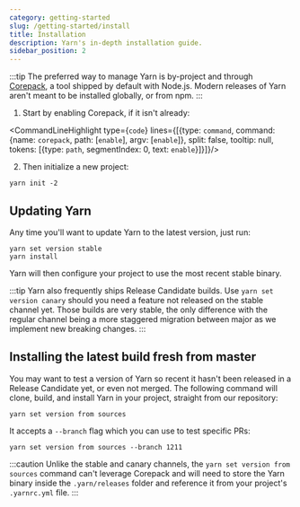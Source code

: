```yaml
---
category: getting-started
slug: /getting-started/install
title: Installation
description: Yarn's in-depth installation guide.
sidebar_position: 2
---
```



:::tip
The preferred way to manage Yarn is by-project and through [Corepack](https://nodejs.org/dist/latest/docs/api/corepack.html), a tool shipped by default with Node.js. Modern releases of Yarn aren't meant to be installed globally, or from npm.
:::

1. Start by enabling Corepack, if it isn't already:

<CommandLineHighlight type={`code`} lines={[{type: `command`, command: {name: `corepack`, path: [`enable`], argv: [`enable`]}, split: false, tooltip: null, tokens: [{type: `path`, segmentIndex: 0, text: `enable`}]}]}/>

2. Then initialize a new project:

```
yarn init -2
```

## Updating Yarn

Any time you'll want to update Yarn to the latest version, just run:

```
yarn set version stable
yarn install
```

Yarn will then configure your project to use the most recent stable binary.

:::tip
Yarn also frequently ships Release Candidate builds. Use `yarn set version canary` should you need a feature not released on the stable channel yet. Those builds are very stable, the only difference with the regular channel being a more staggered migration between major as we implement new breaking changes.
:::

## Installing the latest build fresh from master

You may want to test a version of Yarn so recent it hasn't been released in a Release Candidate yet, or even not merged. The following command will clone, build, and install Yarn in your project, straight from our repository:

```
yarn set version from sources
```

It accepts a `--branch` flag which you can use to test specific PRs:

```
yarn set version from sources --branch 1211
```

:::caution
Unlike the stable and canary channels, the `yarn set version from sources` command can't leverage Corepack and will need to store the Yarn binary inside the `.yarn/releases` folder and reference it from your project's `.yarnrc.yml` file.
:::
